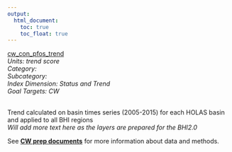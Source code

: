 ```yaml
---
output:
  html_document:
    toc: true
    toc_float: true
---
```


[cw_con_pfos_trend](https://github.com/OHI-Science/bhi/blob/master/baltic/layers/cw_con_pfos_trend_bhi2015.csv)\
*Units: trend score*\
*Category:*\
*Subcategory:*\
*Index Dimension: Status and Trend*\
*Goal Targets: CW*\
<br>

Trend calculated on basin times series (2005-2015) for each HOLAS basin and applied to all BHI regions\
*Will add more text here as the layers are prepared for the BHI2.0*

See [**CW prep documents**](https://github.com/OHI-Science/bhi-1.0-archive/blob/draft/baltic2015/prep/CW/cw_prep.md) for more information about data and methods.

<br>

